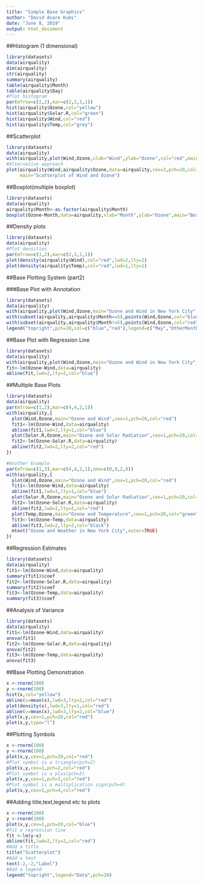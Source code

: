 ```yaml
---
title: "Simple Base Graphics"
author: "David Asare Kumi"
date: "June 8, 2019"
output: html_document
---
```



##Histogram (1 dimensional)

```r
library(datasets)
data(airquality)
dim(airquality)
str(airquality)
summary(airquality)
table(airquality$Month)
table(airquality$Day)
#Plot histogram
par(mfrow=c(2,2),mar=c(2,2,1,1))
hist(airquality$Ozone,col="yellow")
hist(airquality$Solar.R,col="green")
hist(airquality$Wind,col="red")
hist(airquality$Temp,col="grey")

```

##Scatterplot

```r
library(datasets)
data(airquality)
with(airquality,plot(Wind,Ozone,xlab="Wind",ylab="Ozone",col="red",main="Scatterplot of Wind and Ozone",cex=2,pch=20))
#Alternative approach
plot(airquality$Wind,airquality$Ozone,data=airquality,cex=2,pch=20,col="blue",
     main="Scatterplot of Wind and Ozone")

```

##Boxplot(multiple boxplot)

```r
library(datasets)
data(airquality)
airquality$Month<-as.factor(airquality$Month)
boxplot(Ozone~Month,data=airquality,xlab="Month",ylab="Ozone",main="Boxplot of Ozone on MOnth",col="yellow")

```

##Density plots

```r
library(datasets)
data(airquality)
#Plot densities
par(mfrow=c(1,2),mar=c(2,2,1,1))
plot(density(airquality$Wind),col="red",lwd=2,lty=2)
plot(density(airquality$Temp),col="red",lwd=1,lty=1)

```

##Base Plotting System (part2)

###Base Plot with Annotation

```r
library(datasets)
data(airquality)
with(airquality,plot(Wind,Ozone,main="Ozone and Wind in New York City",cex=1,pch=20))
with(subset(airquality,airquality$Month==5),points(Wind,Ozone,col="blue"))
with(subset(airquality,airquality$Month!=5),points(Wind,Ozone,col="red"))
legend("topright",pch=20,col=c("blue","red"),legend=c("May","OtherMonths"))

```

##Base Plot with Regression Line

```r
library(datasets)
data(airquality)
with(airquality,plot(Wind,Ozone,main="Ozone and Wind in New York City",pch=20,cex=2,col="red"))
fit<-lm(Ozone~Wind,data=airquality)
abline(fit,lwd=2,lty=2,col="blue")

```

##Multiple Base Plots

```r
library(datasets)
data(airquality)
par(mfrow=c(1,2),mar=c(4,4,2,1))
with(airquality,{
  plot(Wind,Ozone,main="Ozone and Wind",cex=1,pch=20,col="red")
  fit1<-lm(Ozone~Wind,data=airquality)
  abline(fit1,lwd=3,lty=1,col="blue")
  plot(Solar.R,Ozone,main="Ozone and Solar Radiation",cex=1,pch=20,col="blue")
  fit2<-lm(Ozone~Solar.R,data=airquality)
  abline(fit2,lwd=2,lty=2,col="red")
})

#Another Example
par(mfrow=c(1,3),mar=c(4,4,2,1),oma=c(0,0,2,0))
with(airquality,{
  plot(Wind,Ozone,main="Ozone and Wind",cex=1,pch=20,col="red")
  fit1<-lm(Ozone~Wind,data=airquality)
  abline(fit1,lwd=3,lty=1,col="blue")
  plot(Solar.R,Ozone,main="Ozone and Solar Radiation",cex=1,pch=20,col="blue")
  fit2<-lm(Ozone~Solar.R,data=airquality)
  abline(fit2,lwd=2,lty=2,col="red")
  plot(Temp,Ozone,main="Ozone and Temperature",cex=1,pch=20,col="green")
  fit3<-lm(Ozone~Temp,data=airquality)
  abline(fit3,lwd=2,lty=2,col="black")
  mtext("Ozone and Weather in New York City",outer=TRUE)
})

```

##Regression Estimates

```r
library(datasets)
data(airquality)
fit1<-lm(Ozone~Wind,data=airquality)
summary(fit1)$coef
fit2<-lm(Ozone~Solar.R,data=airquality)
summary(fit2)$coef
fit3<-lm(Ozone~Temp,data=airquality)
summary(fit3)$coef

```

##Analysis of Variance

```r
library(datasets)
data(airquality)
fit1<-lm(Ozone~Wind,data=airquality)
anova(fit1)
fit2<-lm(Ozone~Solar.R,data=airquality)
anova(fit2)
fit3<-lm(Ozone~Temp,data=airquality)
anova(fit3)

```

##Base Plotting Demonstration

```r
x <-rnorm(100)
y <-rnorm(100)
hist(x,col="yellow")
abline(v=mean(x),lwd=3,lty=2,col="red")
plot(density(x),lwd=3,lty=1,col="red")
abline(v=mean(x),lwd=3,lty=2,col="blue")
plot(x,y,cex=1,pch=20,col="red")
plot(x,y,type="l")

```

##Plotting Symbols

```r
x <-rnorm(100)
y <-rnorm(100)
plot(x,y,cex=1,pch=20,col="red")
#Plot symbol is a triangle(pch=2)
plot(x,y,cex=1,pch=2,col="red")
#Plot symbol is a plus(pch=3)
plot(x,y,cex=1,pch=3,col="red")
#Plot symbol is a multiplication sign(pch=4)
plot(x,y,cex=1,pch=4,col="red")

```

##Adding title,text,legend etc to plots

```r
x <-rnorm(100)
y <-rnorm(100)
plot(x,y,cex=1,pch=20,col="blue")
#Fit a regression line
fit <-lm(y~x)
abline(fit,lwd=2,lty=2,col="red")
#Add a title
title("Scatterplot")
#Add a text
text(-2,-2,"Label")
#Add a legend
legend("topright",legend="Data",pch=20)

```

